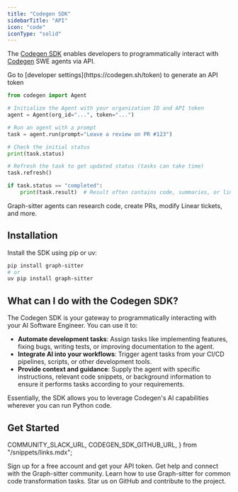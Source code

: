 ```yaml
---
title: "Codegen SDK"
sidebarTitle: "API"
icon: "code"
iconType: "solid"
---
```


The [Codegen SDK](https://github.com/codegen-sh/graph-sitter) enables developers to programmatically interact with [Codegen](https://codegen.com) SWE agents via API.

<Tip>
  Go to [developer settings](https://codegen.sh/token) to generate an API token
</Tip>

```python
from codegen import Agent

# Initialize the Agent with your organization ID and API token
agent = Agent(org_id="...", token="...")

# Run an agent with a prompt
task = agent.run(prompt="Leave a review on PR #123")

# Check the initial status
print(task.status)

# Refresh the task to get updated status (tasks can take time)
task.refresh()

if task.status == "completed":
    print(task.result)  # Result often contains code, summaries, or links
```

<Note>
  Graph-sitter agents can research code, create PRs, modify Linear tickets, and more.
</Note>

## Installation

Install the SDK using pip or uv:

```bash
pip install graph-sitter
# or
uv pip install graph-sitter
```

## What can I do with the Codegen SDK?

The Codegen SDK is your gateway to programmatically interacting with your AI Software Engineer. You can use it to:

- **Automate development tasks**: Assign tasks like implementing features, fixing bugs, writing tests, or improving documentation to the agent.
- **Integrate AI into your workflows**: Trigger agent tasks from your CI/CD pipelines, scripts, or other development tools.
- **Provide context and guidance**: Supply the agent with specific instructions, relevant code snippets, or background information to ensure it performs tasks according to your requirements.

Essentially, the SDK allows you to leverage Codegen's AI capabilities wherever you can run Python code.

## Get Started

  COMMUNITY_SLACK_URL,
  CODEGEN_SDK_GITHUB_URL,
} from "/snippets/links.mdx";

<CardGroup cols={2}>
  <Card title="Create Account" icon="user-plus" href="https://codegen.sh/login">
    Sign up for a free account and get your API token.
  </Card>
  <Card title="Join our Slack" icon="slack" href={COMMUNITY_SLACK_URL}>
    Get help and connect with the Graph-sitter community.
  </Card>
  <Card title="Tutorials" icon="diagram-project" href="/tutorials/at-a-glance">
    Learn how to use Graph-sitter for common code transformation tasks.
  </Card>
  <Card title="View on GitHub" icon="github" href={CODEGEN_SDK_GITHUB_URL}>
    Star us on GitHub and contribute to the project.
  </Card>
</CardGroup>
